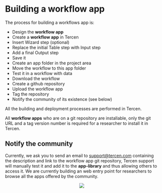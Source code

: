 # Building a workflow app

The process for building a workflows app is:

* Design the __workflow app__
* Create a __workflow app__ in Tercen
* Insert Wizard step (optional)
* Replace the initial Table step with Input step
* Add a final Output step
* Save it
* Create an app folder in the project area
* Move the workflow to this app folder
* Test it in a workflow with data
* Download the workflow
* Create a github repository
* Upload the workflow app
* Tag the repository
* Notify the community of its existence (see below)

All the building and deployment processes are performed in Tercen.

All __workflow apps__ who are on a git repository are installable, only the git URL and a tag version number is required for a researcher to install it in Tercen.

## Notify the community {-}

Currently, we ask you to send an email to <support@tercen.com> containing the description and link to the workflow app git repository, Tercen support will manually test it and add it to the __app-library__ and thus allowing others to access it. We are currently building an web entry point for researchers to browse all the apps offered by the community.



<center>![](images/goldfish.png)</center>